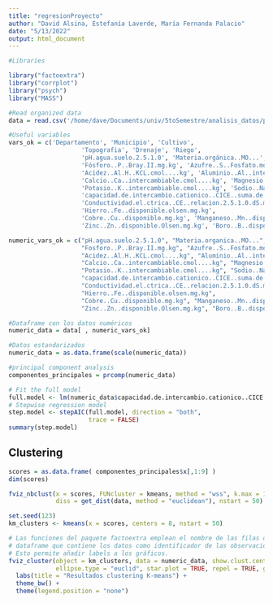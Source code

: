 ```yaml
---
title: "regresionProyecto"
author: "David Alsina, Estefanía Laverde, María Fernanda Palacio"
date: "5/13/2022"
output: html_document
---
```


```r
#Libraries

library("factoextra")
library("corrplot")
library("psych")
library("MASS")
```

```r
#Read organized data
data = read.csv('/home/dave/Documents/univ/5toSemestre/analisis_datos/proyecto/proyectoAED/proyectoAED/data_bonita.csv')
```

```r
#Useful variables 
vars_ok = c('Departamento', 'Municipio', 'Cultivo',
                    'Topografia', 'Drenaje', 'Riego',
                    'pH.agua.suelo.2.5.1.0', 'Materia.orgánica..MO...',
                    'Fósforo..P..Bray.II.mg.kg', 'Azufre..S..Fosfato.monocalcico.mg.kg',
                    'Acidez..Al.H..KCL.cmol....kg', 'Aluminio..Al..intercambiable.cmol....kg',
                    'Calcio..Ca..intercambiable.cmol....kg', 'Magnesio..Mg..intercambiable.cmol....kg',
                    'Potasio..K..intercambiable.cmol....kg', 'Sodio..Na..intercambiable.cmol....kg',
                    'capacidad.de.intercambio.cationico..CICE..suma.de.bases.cmol....kg',
                    'Conductividad.el.ctrica..CE..relacion.2.5.1.0.dS.m',
                    'Hierro..Fe..disponible.olsen.mg.kg',
                    'Cobre..Cu..disponible.mg.kg', 'Manganeso..Mn..disponible.Olsen.mg.kg',
                    'Zinc..Zn..disponible.Olsen.mg.kg', 'Boro..B..disponible.mg.kg')

numeric_vars_ok = c("pH.agua.suelo.2.5.1.0", "Materia.organica..MO...",
                    "Fosforo..P..Bray.II.mg.kg", "Azufre..S..Fosfato.monocalcico.mg.kg",
                    "Acidez..Al.H..KCL.cmol....kg", "Aluminio..Al..intercambiable.cmol....kg",
                    "Calcio..Ca..intercambiable.cmol....kg", "Magnesio..Mg..intercambiable.cmol....kg",
                    "Potasio..K..intercambiable.cmol....kg", "Sodio..Na..intercambiable.cmol....kg",
                    "capacidad.de.intercambio.cationico..CICE..suma.de.bases.cmol....kg",
                    "Conductividad.el.ctrica..CE..relacion.2.5.1.0.dS.m",
                    "Hierro..Fe..disponible.olsen.mg.kg",
                    "Cobre..Cu..disponible.mg.kg", "Manganeso..Mn..disponible.Olsen.mg.kg",
                    "Zinc..Zn..disponible.Olsen.mg.kg", "Boro..B..disponible.mg.kg")


```

```r
#Dataframe con los datos numéricos
numeric_data = data[ , numeric_vars_ok]

#Datos estandarizados
numeric_data = as.data.frame(scale(numeric_data))
```


```r
#principal component analysis
componentes_principales = prcomp(numeric_data)
```

```r
# Fit the full model 
full.model <- lm(numeric_data$capacidad.de.intercambio.cationico..CICE..suma.de.bases.cmol....kg + numeric_data$pH.agua.suelo.2.5.1.0~.,data = numeric_data)
# Stepwise regression model
step.model <- stepAIC(full.model, direction = "both", 
                      trace = FALSE)
summary(step.model)
```


Clustering
-------------------------------------------------------------------------------------

```r
scores = as.data.frame( componentes_principales$x[,1:9] ) 
dim(scores)
```



```r
fviz_nbclust(x = scores, FUNcluster = kmeans, method = "wss", k.max = 15, 
             diss = get_dist(data, method = "euclidean"), nstart = 50)
```


```r
set.seed(123)
km_clusters <- kmeans(x = scores, centers = 8, nstart = 50)

# Las funciones del paquete factoextra emplean el nombre de las filas del
# dataframe que contiene los datos como identificador de las observaciones.
# Esto permite añadir labels a los gráficos.
fviz_cluster(object = km_clusters, data = numeric_data, show.clust.cent = TRUE,
             ellipse.type = "euclid", star.plot = TRUE, repel = TRUE, geom = "points") +
  labs(title = "Resultados clustering K-means") +
  theme_bw() +
  theme(legend.position = "none")
```


